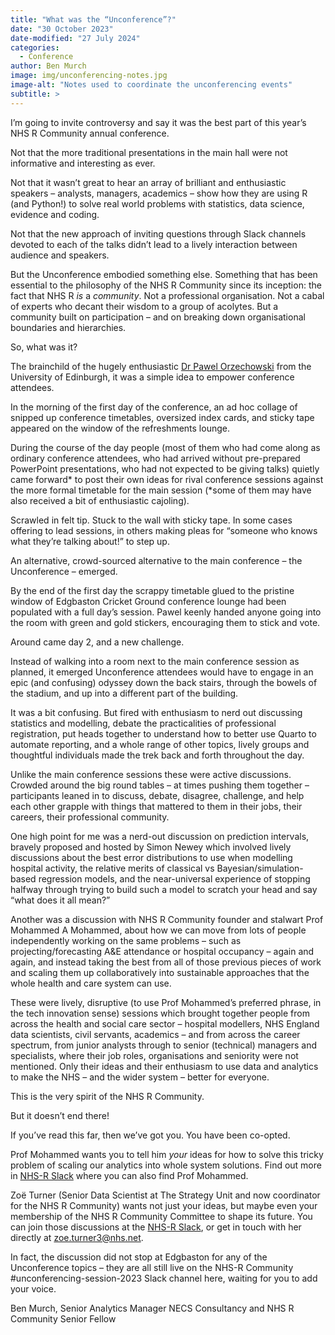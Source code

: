 ```yaml
---
title: "What was the “Unconference”?"
date: "30 October 2023"
date-modified: "27 July 2024"
categories:
  - Conference
author: Ben Murch
image: img/unconferencing-notes.jpg
image-alt: "Notes used to coordinate the unconferencing events"
subtitle: >
---
```


I'm going to invite controversy and say it was the best part of this year's NHS R Community annual conference.

Not that the more traditional presentations in the main hall were not informative and interesting as ever.

Not that it wasn't great to hear an array of brilliant and enthusiastic speakers – analysts, managers, academics – show how they are using R (and Python!) to solve real world problems with statistics, data science, evidence and coding.

Not that the new approach of inviting questions through Slack channels devoted to each of the talks didn't lead to a lively interaction between audience and speakers.

But the Unconference embodied something else. Something that has been essential to the philosophy of the NHS R Community since its inception: the fact that NHS R *is* a *community*. Not a professional organisation. Not a cabal of experts who decant their wisdom to a group of acolytes. But a community built on participation – and on breaking down organisational boundaries and hierarchies.

So, what was it?

The brainchild of the hugely enthusiastic [Dr Pawel Orzechowski](https://www.linkedin.com/in/dr-pawel-orzechowski/) from the University of Edinburgh, it was a simple idea to empower conference attendees.

In the morning of the first day of the conference, an ad hoc collage of snipped up conference timetables, oversized index cards, and sticky tape appeared on the window of the refreshments lounge.

During the course of the day people (most of them who had come along as ordinary conference attendees, who had arrived without pre-prepared PowerPoint presentations, who had not expected to be giving talks) quietly came forward\* to post their own ideas for rival conference sessions against the more formal timetable for the main session (\*some of them may have also received a bit of enthusiastic cajoling).

Scrawled in felt tip. Stuck to the wall with sticky tape. In some cases offering to lead sessions, in others making pleas for “someone who knows what they're talking about!” to step up.

An alternative, crowd-sourced alternative to the main conference – the Unconference – emerged.

By the end of the first day the scrappy timetable glued to the pristine window of Edgbaston Cricket Ground conference lounge had been populated with a full day's session. Pawel keenly handed anyone going into the room with green and gold stickers, encouraging them to stick and vote.

Around came day 2, and a new challenge.

Instead of walking into a room next to the main conference session as planned, it emerged Unconference attendees would have to engage in an epic (and confusing) odyssey down the back stairs, through the bowels of the stadium, and up into a different part of the building.

It was a bit confusing. But fired with enthusiasm to nerd out discussing statistics and modelling, debate the practicalities of professional registration, put heads together to understand how to better use Quarto to automate reporting, and a whole range of other topics, lively groups and thoughtful individuals made the trek back and forth throughout the day.

Unlike the main conference sessions these were active discussions. Crowded around the big round tables – at times pushing them together – participants leaned in to discuss, debate, disagree, challenge, and help each other grapple with things that mattered to them in their jobs, their careers, their professional community.

One high point for me was a nerd-out discussion on prediction intervals, bravely proposed and hosted by Simon Newey which involved lively discussions about the best error distributions to use when modelling hospital activity, the relative merits of classical vs Bayesian/simulation-based regression models, and the near-universal experience of stopping halfway through trying to build such a model to scratch your head and say “what does it all mean?”

Another was a discussion with NHS R Community founder and stalwart Prof Mohammed A Mohammed, about how we can move from lots of people independently working on the same problems – such as projecting/forecasting A&E attendance or hospital occupancy – again and again, and instead taking the best from all of those previous pieces of work and scaling them up collaboratively into sustainable approaches that the whole health and care system can use.

These were lively, disruptive (to use Prof Mohammed's preferred phrase, in the tech innovation sense) sessions which brought together people from across the health and social care sector – hospital modellers, NHS England data scientists, civil servants, academics – and from across the career spectrum, from junior analysts through to senior (technical) managers and specialists, where their job roles, organisations and seniority were not mentioned. Only their ideas and their enthusiasm to use data and analytics to make the NHS – and the wider system – better for everyone.

This is the very spirit of the NHS R Community.

But it doesn't end there!

If you've read this far, then we've got you. You have been co-opted.

Prof Mohammed wants you to tell him *your* ideas for how to solve this tricky problem of scaling our analytics into whole system solutions. Find out more in [NHS-R Slack](https://nhsrway.nhsrcommunity.com/community-handbook.html#nhs-r-slack) where you can also find Prof Mohammed.

Zoë Turner (Senior Data Scientist at The Strategy Unit and now coordinator for the NHS R Community) wants not just your ideas, but maybe even your membership of the NHS R Community Committee to shape its future. You can join those discussions at the [NHS-R Slack](https://nhsrway.nhsrcommunity.com/community-handbook.html#nhs-r-slack), or get in touch with her directly at [zoe.turner3\@nhs.net](mailto:zoe.turner3@nhs.net).

In fact, the discussion did not stop at Edgbaston for any of the Unconference topics – they are all still live on the NHS-R Community #unconferencing-session-2023 Slack channel here, waiting for you to add your voice.

Ben Murch, Senior Analytics Manager NECS Consultancy and NHS R Community Senior Fellow
